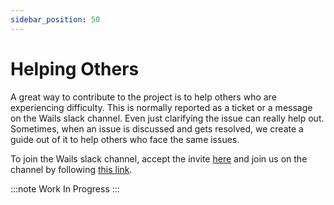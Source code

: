```yaml
---
sidebar_position: 50
---
```


# Helping Others

A great way to contribute to the project is to help others who are experiencing difficulty. This is normally reported as a ticket or a message on the Wails slack channel. Even just clarifying the issue can really help out. Sometimes, when an issue is discussed and gets resolved, we create a guide out of it to help others who face the same issues.

To join the Wails slack channel, accept the invite [here](https://gophers.slack.com/join/shared_invite/zt-197vymgt3-sJt4oyakb6nqlVKjXTyeVw#/shared-invite/email) and join us on the channel by following [this link](https://gophers.slack.com/?redir=%2Fmessages%2FCJ4P9F7MZ%2F).

:::note
Work In Progress
:::
